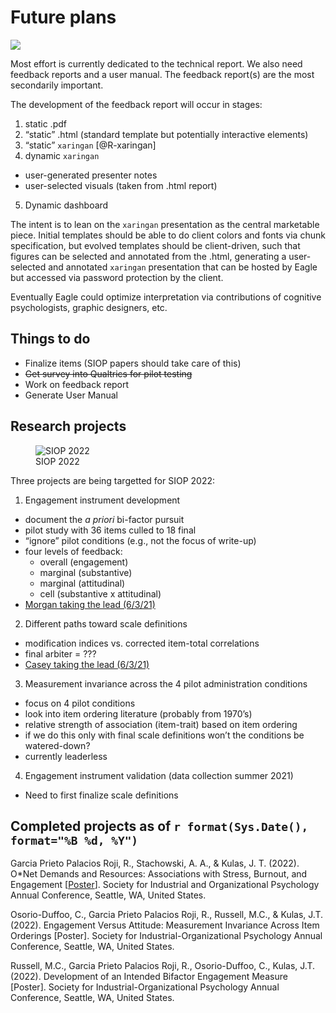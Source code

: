 # Future plans 

![](future.jpg)

Most effort is currently dedicated to the technical report. We also need feedback reports and a user manual. The feedback report(s) are the most secondarily important.

The development of the feedback report will occur in stages:

1. static .pdf
2. "static" .html (standard template but potentially interactive elements)
3. "static" `xaringan` [@R-xaringan]
4. dynamic `xaringan`
  + user-generated presenter notes
  + user-selected visuals (taken from .html report)
5. Dynamic dashboard

The intent is to lean on the `xaringan` presentation as the central marketable piece. Initial templates should be able to do client colors and fonts via chunk specification, but evolved templates should be client-driven, such that figures can be selected and annotated from the .html, generating a user-selected and annotated `xaringan` presentation that can be hosted by Eagle but accessed via password protection by the client.

Eventually Eagle could optimize interpretation via contributions of cognitive psychologists, graphic designers, etc.

## Things to do 

+ Finalize items (SIOP papers should take care of this)
+ ~~Get survey into Qualtrics for pilot testing~~
+ Work on feedback report 
+ Generate User Manual

## Research projects

![SIOP 2022](SeattleViewinblue.jpg)

Three projects are being targetted for SIOP 2022: 

1. Engagement instrument development
  + document the *a priori* bi-factor pursuit
  + pilot study with 36 items culled to 18 final 
  + "ignore" pilot conditions (e.g., not the focus of write-up)
  + four levels of feedback:
    + overall (engagement)
    + marginal (substantive)
    + marginal (attitudinal)
    + cell (substantive x attitudinal)
  + [Morgan taking the lead (6/3/21)](https://github.com/Morgan-Russell/SIOP-Engagement)
  
2. Different paths toward scale definitions  
  + modification indices vs. corrected item-total correlations
  + final arbiter = ???
  + [Casey taking the lead (6/3/21)](https://github.com/casosorio/SIOP-Engagement-Measurment-Invariance)


3. Measurement invariance across the 4 pilot administration conditions
  + focus on 4 pilot conditions
  + look into item ordering literature (probably from 1970's)
  + relative strength of association (item-trait) based on item ordering
  + if we do this only with final scale definitions won't the conditions be watered-down?
  + currently leaderless
  
4. Engagement instrument validation (data collection summer 2021)
  + Need to first finalize scale definitions

## Completed projects as of `r format(Sys.Date(), format="%B %d, %Y")`

Garcia Prieto Palacios Roji, R., Stachowski, A. A., & Kulas, J. T. (2022). O*Net Demands and Resources: Associations with Stress, Burnout, and Engagement [[Poster](https://renatagppr93.github.io/SIOP2022/)]. Society for Industrial and Organizational Psychology Annual Conference, Seattle, WA, United States.

Osorio-Duffoo, C., Garcia Prieto Palacios Roji, R., Russell, M.C., & Kulas, J.T. (2022). Engagement Versus Attitude: Measurement Invariance Across Item Orderings [Poster]. Society for Industrial-Organizational Psychology Annual Conference, Seattle, WA, United States.

Russell, M.C., Garcia Prieto Palacios Roji, R., Osorio-Duffoo, C., Kulas, J.T. (2022). Development of an Intended Bifactor Engagement Measure [Poster]. Society for Industrial-Organizational Psychology Annual Conference, Seattle, WA, United States.



